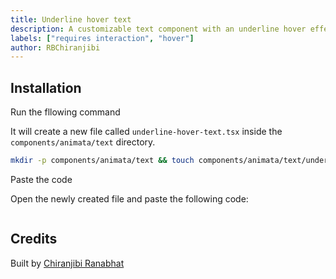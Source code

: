 ```yaml
---
title: Underline hover text
description: A customizable text component with an underline hover effect.
labels: ["requires interaction", "hover"]
author: RBChiranjibi
---
```


<ComponentPreview name="text-underline-hover-text--docs" />

## Installation

<Steps>
<Step>Run the fllowing command</Step>

It will create a new file called `underline-hover-text.tsx` inside the `components/animata/text` directory.

```bash
mkdir -p components/animata/text && touch components/animata/text/underline-hover-text.tsx
```

<Step>Paste the code</Step>

Open the newly created file and paste the following code:

```jsx file=<rootDir>/animata/text/underline-hover-text.tsx

```

</Steps>

## Credits

Built by [Chiranjibi Ranabhat](https://github.com/chiranjibi10)
